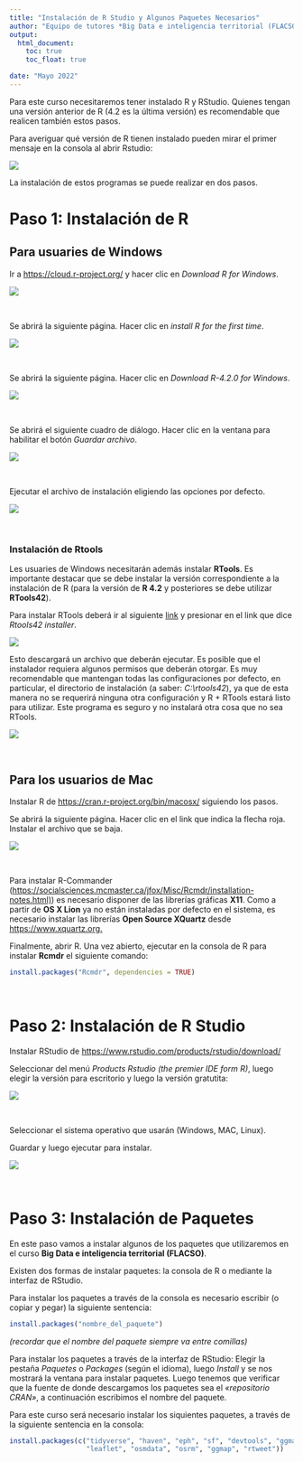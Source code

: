 ```yaml
---
title: "Instalación de R Studio y Algunos Paquetes Necesarios"
author: "Equipo de tutores *Big Data e inteligencia territorial (FLACSO)*"
output: 
  html_document:
    toc: true
    toc_float: true

date: "Mayo 2022"
---
```


Para este curso necesitaremos tener instalado R y RStudio. Quienes tengan una versión anterior de R (4.2 es la última versión) es recomendable que realicen también estos pasos.

Para averiguar qué versión de R tienen instalado pueden mirar el primer mensaje en la consola al abrir Rstudio:

![](img/01.png)

La instalación de estos programas se puede realizar en dos pasos.



# Paso 1: Instalación de R

## Para usuaries de Windows

Ir a <https://cloud.r-project.org/> y hacer clic en _Download R for Windows_.

![](img/02.png)

<br>

Se abrirá la siguiente página. Hacer clic en _install R for the first time_.

![](img/03.png)

<br>

Se abrirá la siguiente página. Hacer clic en _Download R-4.2.0 for Windows_.

![](img/04.png)

<br>

Se abrirá el siguiente cuadro de diálogo. Hacer clic en la ventana para habilitar el botón _Guardar archivo_.

![](img/05.png)

<br>

Ejecutar el archivo de instalación eligiendo las opciones por defecto.

![](img/06.png)

<br>

### Instalación de Rtools

Les usuaries de Windows necesitarán además instalar **RTools**. Es importante destacar que se debe instalar la versión correspondiente a la instalación de R (para la versión de **R 4.2** y posteriores se debe utilizar **RTools42**).

Para instalar RTools deberá ir al siguiente [link](https://cran.r-project.org/bin/windows/Rtools/rtools42/rtools.html) y presionar en el link que dice _Rtools42 installer_.

![](img/07.png)


Esto descargará un archivo que deberán ejecutar. Es posible que el instalador requiera algunos permisos que deberán otorgar. Es muy recomendable que mantengan todas las configuraciones por defecto, en particular, el directorio de instalación (a saber: _C:\\rtools42_), ya que de esta manera no se requerirá ninguna otra configuración y R + RTools estará listo para utilizar. 
Este programa es seguro y no instalará otra cosa que no sea RTools.

![](img/08.png)

<br>

## Para los usuarios de Mac

Instalar R de <https://cran.r-project.org/bin/macosx/> siguiendo los pasos.

Se abrirá la siguiente página. Hacer clic en el link que indica la flecha roja. Instalar el archivo que se baja.

![](img/09.png)

<br>

Para instalar R-Commander ([https://socialsciences.mcmaster.ca/jfox/Misc/Rcmdr/installation-notes.html)](https://socialsciences.mcmaster.ca/jfox/Misc/Rcmdr/installation-notes.html)) es necesario disponer de las librerías gráficas **X11**. Como a partir de **OS X Lion** ya no están instaladas por defecto en el sistema, es necesario instalar las librerías **Open Source XQuartz** desde <https://www.xquartz.org.>

Finalmente, abrir R. Una vez abierto, ejecutar en la consola de R para instalar **Rcmdr** el siguiente comando:

```r
install.packages("Rcmdr", dependencies = TRUE)
```

<br>

# Paso 2: Instalación de R Studio

Instalar RStudio de <https://www.rstudio.com/products/rstudio/download/>

Seleccionar del menú _Products Rstudio (the premier IDE form R)_, luego elegir la versión para escritorio y luego la versión gratutita:

![](img/10.png)

<br>

Seleccionar el sistema operativo que usarán (Windows, MAC, Linux).

Guardar y luego ejecutar para instalar.

![](img/11.png)

<br>

# Paso 3: Instalación de Paquetes

En este paso vamos a instalar algunos de los paquetes que utilizaremos en el curso **Big Data e inteligencia territorial (FLACSO)**.

Existen dos formas de instalar paquetes: la consola de R o mediante la interfaz de RStudio.

Para instalar los paquetes a través de la consola es necesario escribir (o copiar y pegar) la siguiente sentencia:

```r
install.packages("nombre_del_paquete")
```

_(recordar que el nombre del paquete siempre va entre comillas)_

Para instalar los paquetes a través de la interfaz de RStudio: Elegir la pestaña _Paquetes_ o _Packages_ (según el idioma), luego _Install_ y se nos mostrará la ventana para instalar paquetes. Luego tenemos que verificar que la fuente de donde descargamos los paquetes sea el _«repositorio CRAN»_, a continuación escribimos el nombre del paquete.

Para este curso será necesario instalar los siquientes paquetes, a través de la siguiente sentencia en la consola:

```r
install.packages(c("tidyverse", "haven", "eph", "sf", "devtools", "ggmap", "lubridate", 
                   "leaflet", "osmdata", "osrm", "ggmap", "rtweet"))
```
